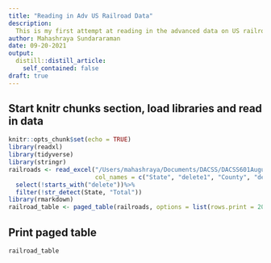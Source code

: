 ```yaml
---
title: "Reading in Adv US Railroad Data"
description:
  This is my first attempt at reading in the advanced data on US railroad employment in 2012.
author: Mahashraya Sundararaman
date: 09-20-2021
output:
  distill::distill_article:
    self_contained: false
draft: true
---
```

## Start knitr chunks section, load libraries and read in data

```r
knitr::opts_chunk$set(echo = TRUE)
library(readxl)
library(tidyverse)
library(stringr)
railroads <- read_excel("/Users/mahashraya/Documents/DACSS/DACSS601August2021/_data/StateCounty2012.xls", skip=4,
                        col_names = c("State", "delete1", "County", "delete2", "Total"))%>%
  select(!starts_with("delete"))%>%
  filter(!str_detect(State, "Total"))
library(rmarkdown)
railroad_table <- paged_table(railroads, options = list(rows.print = 20, cols.print = 10))
```

## Print paged table
```r
railroad_table
```




